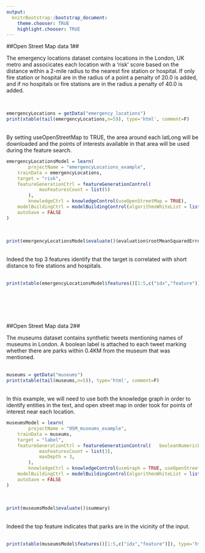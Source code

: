 ```yaml
---
output:
  knitrBootstrap::bootstrap_document:
    theme.chooser: TRUE
    highlight.chooser: TRUE
---
```


<!--
%\VignetteEngine{knitr::rmarkdown}
%\VignetteIndexEntry{external_openStreetMap}
%\VignetteDepends{xtable}
-->

##Open Street Map data 1##

The emergency locations dataset contains locations in the London, UK metro and associcates each location with a 'risk' score based on the distance within a 2-mile radius to the nearest fire station or hospital. If only fire station or hospital are in the radius of a point a penalty of 20.0 is added, and if no hospitals or fire stations are in the radius a penalty of 40.0 is added.

<br>
```r
emergencyLocations = getData("emergency_locations")
print(xtable(tail(emergencyLocations,n=5)), type='html', comment=F) 
```
<br>
By setting useOpenStreetMap to TRUE, the area around each latLong will be downloaded and the points of interests available in that area will be used during the feature search.
<br>
```r
emergencyLocationsModel = learn(
		projectName = "emergencyLocations_example",
    trainData = emergencyLocations,
    target = "risk",
    featureGenerationCtrl = featureGenerationControl(			 
			maxFeaturesCount = list(5)
		),
		knowledgeCtrl = knowledgeControl(useOpenStreetMap = TRUE),
    modelBuildingCtrl = modelBuildingControl(algorithmsWhiteList = list("RXGBoostRegressor")),    
    autoSave = FALSE
)
```
<br>
```r
print(emergencyLocationsModel$evaluate()$evaluation$rootMeanSquaredError)
```
<br>
Indeed the top 3 features identify that the target is correlated with short distance to fire stations and hospitals.      
<br>
```r
print(xtable(emergencyLocationsModel$features()[1:5,c("idx","feature")]), type='html', comment=F) 
```

<br>
<br>
<br>
<br>

##Open Street Map data 2##

The museums dataset contains synthetic tweets mentioning names of museums in London. A boolean label is attached to each tweet marking whether there are parks within 0.4KM from the museum that was mentioned.  
<br>
```r
museums = getData("museums") 
print(xtable(tail(museums,n=5)), type='html', comment=F) 
```
<br>
In this example, we will need to use both the knowledge graph in order to identify entities in the text, and open street map in order took for points of interest near each location.
<br>
```r
museumsModel = learn( 
		projectName = "OSM_museums_example",
    trainData = museums,
    target = "label",
    featureGenerationCtrl = featureGenerationControl(	booleanNumericFeatures = FALSE,		 
			maxFeaturesCount = list(3),			
			maxDepth = 3,
		),
		knowledgeCtrl = knowledgeControl(useGraph = TRUE, useOpenStreetMap = TRUE),
    modelBuildingCtrl = modelBuildingControl(algorithmsWhiteList = list("RRandomForestClassifier")),    
    autoSave = FALSE
)
```
<br>
```r
print(museumsModel$evaluate()$summary) 
```
<br>
Indeed the top feature indicates that parks are in the vicinity of the input.      
<br>
```r
print(xtable(museumsModel$features()[1:5,c("idx","feature")]), type='html', comment=F)  
```